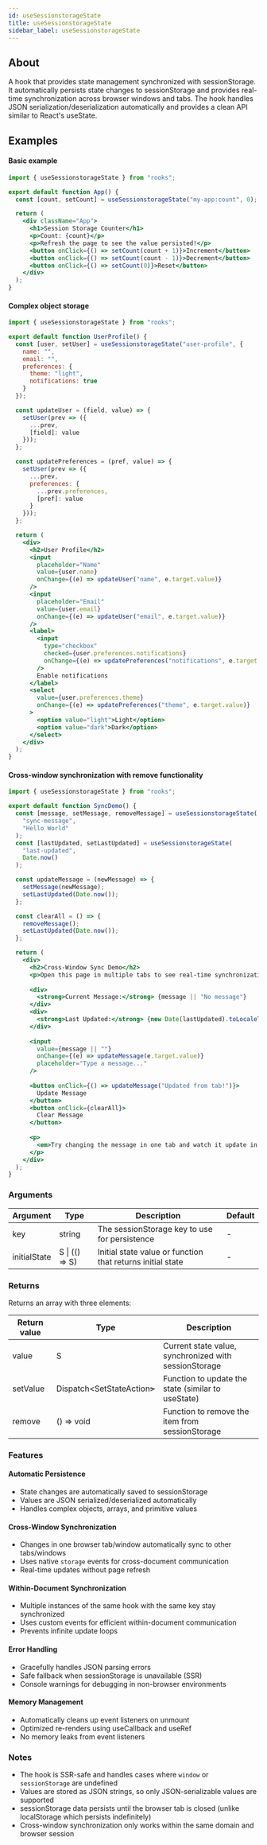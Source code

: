 ```yaml
---
id: useSessionstorageState
title: useSessionstorageState
sidebar_label: useSessionstorageState
---
```


## About

A hook that provides state management synchronized with sessionStorage. It automatically persists state changes to sessionStorage and provides real-time synchronization across browser windows and tabs. The hook handles JSON serialization/deserialization automatically and provides a clean API similar to React's useState.

[//]: # "Main"

## Examples

#### Basic example

```jsx
import { useSessionstorageState } from "rooks";

export default function App() {
  const [count, setCount] = useSessionstorageState("my-app:count", 0);

  return (
    <div className="App">
      <h1>Session Storage Counter</h1>
      <p>Count: {count}</p>
      <p>Refresh the page to see the value persisted!</p>
      <button onClick={() => setCount(count + 1)}>Increment</button>
      <button onClick={() => setCount(count - 1)}>Decrement</button>
      <button onClick={() => setCount(0)}>Reset</button>
    </div>
  );
}
```

#### Complex object storage

```jsx
import { useSessionstorageState } from "rooks";

export default function UserProfile() {
  const [user, setUser] = useSessionstorageState("user-profile", {
    name: "",
    email: "",
    preferences: {
      theme: "light",
      notifications: true
    }
  });

  const updateUser = (field, value) => {
    setUser(prev => ({
      ...prev,
      [field]: value
    }));
  };

  const updatePreferences = (pref, value) => {
    setUser(prev => ({
      ...prev,
      preferences: {
        ...prev.preferences,
        [pref]: value
      }
    }));
  };

  return (
    <div>
      <h2>User Profile</h2>
      <input
        placeholder="Name"
        value={user.name}
        onChange={(e) => updateUser("name", e.target.value)}
      />
      <input
        placeholder="Email"
        value={user.email}
        onChange={(e) => updateUser("email", e.target.value)}
      />
      <label>
        <input
          type="checkbox"
          checked={user.preferences.notifications}
          onChange={(e) => updatePreferences("notifications", e.target.checked)}
        />
        Enable notifications
      </label>
      <select
        value={user.preferences.theme}
        onChange={(e) => updatePreferences("theme", e.target.value)}
      >
        <option value="light">Light</option>
        <option value="dark">Dark</option>
      </select>
    </div>
  );
}
```

#### Cross-window synchronization with remove functionality

```jsx
import { useSessionstorageState } from "rooks";

export default function SyncDemo() {
  const [message, setMessage, removeMessage] = useSessionstorageState(
    "sync-message", 
    "Hello World"
  );
  const [lastUpdated, setLastUpdated] = useSessionstorageState(
    "last-updated", 
    Date.now()
  );

  const updateMessage = (newMessage) => {
    setMessage(newMessage);
    setLastUpdated(Date.now());
  };

  const clearAll = () => {
    removeMessage();
    setLastUpdated(Date.now());
  };

  return (
    <div>
      <h2>Cross-Window Sync Demo</h2>
      <p>Open this page in multiple tabs to see real-time synchronization!</p>
      
      <div>
        <strong>Current Message:</strong> {message || "No message"}
      </div>
      <div>
        <strong>Last Updated:</strong> {new Date(lastUpdated).toLocaleTimeString()}
      </div>
      
      <input
        value={message || ""}
        onChange={(e) => updateMessage(e.target.value)}
        placeholder="Type a message..."
      />
      
      <button onClick={() => updateMessage("Updated from tab!")}>
        Update Message
      </button>
      <button onClick={clearAll}>
        Clear Message
      </button>
      
      <p>
        <em>Try changing the message in one tab and watch it update in others!</em>
      </p>
    </div>
  );
}
```

### Arguments

| Argument     | Type              | Description                                    | Default |
| ------------ | ----------------- | ---------------------------------------------- | ------- |
| key          | string            | The sessionStorage key to use for persistence | -       |
| initialState | S \| (() => S)    | Initial state value or function that returns initial state | -       |

### Returns

Returns an array with three elements:

| Return value | Type                        | Description                                           |
| ------------ | --------------------------- | ----------------------------------------------------- |
| value        | S                           | Current state value, synchronized with sessionStorage |
| setValue     | Dispatch<SetStateAction<S>> | Function to update the state (similar to useState)    |
| remove       | () => void                  | Function to remove the item from sessionStorage       |

### Features

#### Automatic Persistence
- State changes are automatically saved to sessionStorage
- Values are JSON serialized/deserialized automatically
- Handles complex objects, arrays, and primitive values

#### Cross-Window Synchronization
- Changes in one browser tab/window automatically sync to other tabs/windows
- Uses native `storage` events for cross-document communication
- Real-time updates without page refresh

#### Within-Document Synchronization
- Multiple instances of the same hook with the same key stay synchronized
- Uses custom events for efficient within-document communication
- Prevents infinite update loops

#### Error Handling
- Gracefully handles JSON parsing errors
- Safe fallback when sessionStorage is unavailable (SSR)
- Console warnings for debugging in non-browser environments

#### Memory Management
- Automatically cleans up event listeners on unmount
- Optimized re-renders using useCallback and useRef
- No memory leaks from event listeners

### Notes

- The hook is SSR-safe and handles cases where `window` or `sessionStorage` are undefined
- Values are stored as JSON strings, so only JSON-serializable values are supported
- sessionStorage data persists until the browser tab is closed (unlike localStorage which persists indefinitely)
- Cross-window synchronization only works within the same domain and browser session
